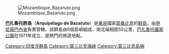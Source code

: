 [[Image:Mozambique_Bazaruto.png|thumb]]

'''巴扎魯托群島'''（'''Arquipélago de Bazaruto'''）是[[東非|東非]]國家[[莫桑比克|莫桑比克]]的[[群島|群島]]，由[[伊尼揚巴內省|伊尼揚巴內省]]負責管轄，該群島由6個島嶼組成，南北端相距55公里，[[巴扎魯托國家公園|巴扎魯托國家公園]]在1971年成立，是熱門的旅遊地點。

{{coord|21|38|S|35|30|E|source:fiwiki|display=title}}
{{DEFAULTSORT:Bazaruto}}
[[Category:印度洋群島|Category:印度洋群島]]
[[Category:莫三比克海峽|Category:莫三比克海峽]]
[[Category:莫三比克島嶼|Category:莫三比克島嶼]]
{{Mozambique-geo-stub}}